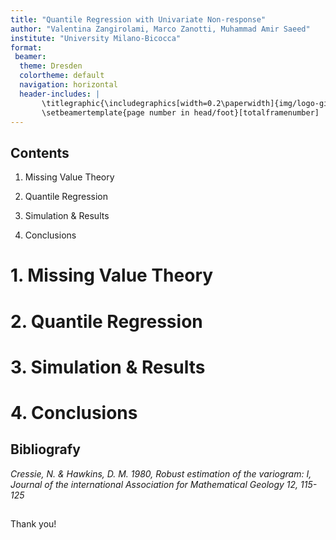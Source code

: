 ```yaml
---
title: "Quantile Regression with Univariate Non-response"
author: "Valentina Zangirolami, Marco Zanotti, Muhammad Amir Saeed"
institute: "University Milano-Bicocca"
format: 
 beamer:
  theme: Dresden
  colortheme: default
  navigation: horizontal
  header-includes: |
       \titlegraphic{\includegraphics[width=0.2\paperwidth]{img/logo-giallo.png}}
       \setbeamertemplate{page number in head/foot}[totalframenumber]
---
```



## Contents

1. Missing Value Theory

2. Quantile Regression

3. Simulation & Results

4. Conclusions



# 1. Missing Value Theory

## 



# 2. Quantile Regression

## 



# 3. Simulation & Results

## 

<!-- ![](img/grf.png){fig-align="center" width="200"} -->


##



# 4. Conclusions

## 




## Bibliografy

*Cressie, N. & Hawkins, D. M. 1980, Robust estimation of the variogram: I, Journal of
the international Association for Mathematical Geology 12, 115-125*


##

\center Thank you! \center

\

